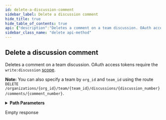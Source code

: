 ```yaml
---
id: delete-a-discussion-comment
sidebar_label: Delete a discussion comment
hide_title: true
hide_table_of_contents: true
api: {"description":"Deletes a comment on a team discussion. OAuth access tokens require the `write:discussion` [scope](https://docs.github.com/apps/building-oauth-apps/understanding-scopes-for-oauth-apps/).\n\n**Note:** You can also specify a team by `org_id` and `team_id` using the route `DELETE /organizations/{org_id}/team/{team_id}/discussions/{discussion_number}/comments/{comment_number}`.","externalDocs":{"description":"API method documentation","url":"https://docs.github.com/rest/reference/teams#delete-a-discussion-comment"},"operationId":"teams/delete-discussion-comment-in-org","parameters":[{"in":"path","name":"org","required":true,"schema":{"type":"string"}},{"description":"team_slug parameter","in":"path","name":"team_slug","required":true,"schema":{"type":"string"}},{"in":"path","name":"discussion_number","required":true,"schema":{"type":"integer"}},{"in":"path","name":"comment_number","required":true,"schema":{"type":"integer"}}],"responses":{"204":{"description":"Empty response"}},"tags":["teams"],"x-github":{"category":"teams","enabledForGitHubApps":true,"githubCloudOnly":false,"previews":[],"subcategory":"discussion-comments"},"method":"delete","path":"/orgs/{org}/teams/{team_slug}/discussions/{discussion_number}/comments/{comment_number}","servers":[{"url":"https://api.github.com"}],"info":{"contact":{"name":"Support","url":"https://support.github.com/contact"},"description":"GitHub's v3 REST API.","license":{"name":"MIT","url":"https://spdx.org/licenses/MIT"},"termsOfService":"https://docs.github.com/articles/github-terms-of-service","title":"GitHub v3 REST API","version":"1.1.4","x-apisguru-categories":["collaboration","developer_tools"],"x-logo":{"url":"https://twitter.com/github/profile_image?size=original"},"x-origin":[{"format":"openapi","url":"https://raw.githubusercontent.com/github/rest-api-description/main/descriptions/api.github.com/api.github.com.json","version":"3.0"}],"x-providerName":"github.com"},"postman":{"name":"Delete a discussion comment","description":{"content":"Deletes a comment on a team discussion. OAuth access tokens require the `write:discussion` [scope](https://docs.github.com/apps/building-oauth-apps/understanding-scopes-for-oauth-apps/).\n\n**Note:** You can also specify a team by `org_id` and `team_id` using the route `DELETE /organizations/{org_id}/team/{team_id}/discussions/{discussion_number}/comments/{comment_number}`.","type":"text/plain"},"url":{"path":["orgs",":org","teams",":team_slug","discussions",":discussion_number","comments",":comment_number"],"host":["{{baseUrl}}"],"query":[],"variable":[{"disabled":false,"description":{"content":"(Required) ","type":"text/plain"},"type":"any","value":"","key":"org"},{"disabled":false,"description":{"content":"(Required) team_slug parameter","type":"text/plain"},"type":"any","value":"","key":"team_slug"},{"disabled":false,"description":{"content":"(Required) ","type":"text/plain"},"type":"any","value":"","key":"discussion_number"},{"disabled":false,"description":{"content":"(Required) ","type":"text/plain"},"type":"any","value":"","key":"comment_number"}]},"method":"DELETE"}}
sidebar_class_name: "delete api-method"
---
```



## Delete a discussion comment



Deletes a comment on a team discussion. OAuth access tokens require the `write:discussion` [scope](https://docs.github.com/apps/building-oauth-apps/understanding-scopes-for-oauth-apps/).

**Note:** You can also specify a team by `org_id` and `team_id` using the route `DELETE /organizations/{org_id}/team/{team_id}/discussions/{discussion_number}/comments/{comment_number}`.

<details style={{"marginBottom":"1rem"}}><summary style={{}}><strong>Path Parameters</strong></summary><div><ul><ParamsItem className={"paramsItem"} param={{"in":"path","name":"org","required":true,"schema":{"type":"string"}}}></ParamsItem><ParamsItem className={"paramsItem"} param={{"description":"team_slug parameter","in":"path","name":"team_slug","required":true,"schema":{"type":"string"}}}></ParamsItem><ParamsItem className={"paramsItem"} param={{"in":"path","name":"discussion_number","required":true,"schema":{"type":"integer"}}}></ParamsItem><ParamsItem className={"paramsItem"} param={{"in":"path","name":"comment_number","required":true,"schema":{"type":"integer"}}}></ParamsItem></ul></div></details><div><ApiTabs><TabItem label={"204"} value={"204"}><div>

Empty response

</div><div></div></TabItem></ApiTabs></div>
      